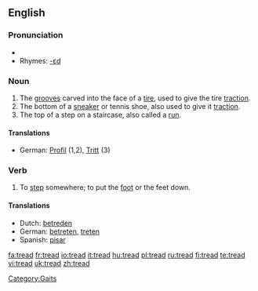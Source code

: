 {{wikipedia}}

==English==

===Pronunciation===
*{{IPA|/'tɻεd/}}
*Rhymes: [[Rhymes:English:-ɛd|-ɛd]]

===Noun===
{{en-noun}}

# The [[grooves]] carved into the face of a [[tire]], used to give the tire [[traction]].
# The bottom of a [[sneaker]] or tennis shoe, also used to give it [[traction]].
# The top of a step on a staircase, also called a [[run]].

====Translations====
*German: [[Profil]] {{n}} (1,2), [[Tritt]] {{m}} (3)

===Verb===
{{en-verb|treads|treading|trod|trodden}}

# To [[step]] somewhere; to put the [[foot]] or the feet down.

====Translations====
*Dutch: [[betreden]]
*German: [[betreten]], [[treten]]
*Spanish: [[pisar]]

[[Category:Gaits]]

[[fa:tread]]
[[fr:tread]]
[[io:tread]]
[[it:tread]]
[[hu:tread]]
[[pl:tread]]
[[ru:tread]]
[[fi:tread]]
[[te:tread]]
[[vi:tread]]
[[uk:tread]]
[[zh:tread]]